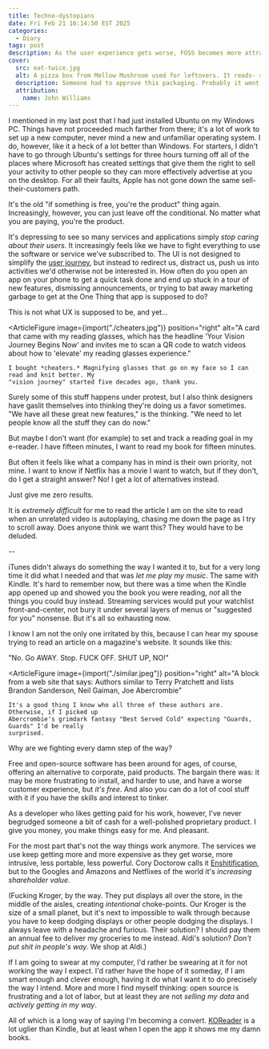 ```yaml
---
title: Techno-dystopians
date: Fri Feb 21 16:14:50 EST 2025
categories:
  - Diary
tags: post
description: As the user experience gets worse, FOSS becomes more attractive
cover:
  src: eat-twice.jpg
  alt: A pizza box from Mellow Mushroom used for leftovers. It reads- so nice you'll eat it twice.
  description: Someone had to approve this packaging. Probably it went through several rounds of comment. And yet…
  attribution:
    name: John Williams
---
```



I mentioned in my last post that I had just installed Ubuntu on my Windows PC. Things have not proceeded much farther from there; it's a lot of work to set up a new computer, never mind a new and unfamiliar operating system. I do, however, like it a heck of a lot better than Windows. For starters, I didn't have to go through Ubuntu's settings for three hours turning off all of the places where Microsoft has created settings that give them the right to sell your activity to other people so they can more effectively advertise at you on the desktop. For all their faults, Apple has not gone down the same sell-their-customers path.

It's the old "if something is free, you're the product" thing again. Increasingly, however, you can just leave off the conditional. No matter what you are paying, you're the product.

It's depressing to see so many services and applications simply _stop caring about their users_. It increasingly feels like we have to fight everything to use the software or service we've subscribed to. The UI is not designed to simplify the [user journey](https://www.nngroup.com/articles/user-journeys-vs-user-flows/), but instead to redirect us, distract us, push us into activities we'd otherwise not be interested in. How often do you open an app on your phone to get a quick task done and end up stuck in a tour of new features, dismissing announcements, or trying to bat away marketing garbage to get at the One Thing that app is supposed to do?

This is not what UX is supposed to be, and yet…

<ArticleFigure
	image={import("./cheaters.jpg")}
	position="right"
	alt="A card that came with my reading glasses, which has the headline 'Your Vision Journey Begins Now' and invites me to scan a QR code to watch videos about how to 'elevate' my reading glasses experience."
>
	I bought *cheaters.* Magnifying glasses that go on my face so I can read and knit better. My
	"vision journey" started five decades ago, thank you.
</ArticleFigure>

Surely some of this stuff happens under protest, but I also think designers have gaslit themselves
into thinking they're doing us a favor sometimes. "We have all these great new features," is the
thinking. "We need to let people know all the stuff they can do now."

But maybe I don't want (for example) to set and track a reading goal in my e-reader. I have fifteen minutes, I want to read my book for fifteen minutes.

But often it feels like what a company has in mind is their own priority, not mine. I want to know if Netflix has a movie I want to watch, but if they don't, do I get a straight answer? No! I get a lot of alternatives instead.

Just give me zero results.

It is _extremely difficult_ for me to read the article I am on the site to read when an unrelated video is autoplaying, chasing me down the page as I try to scroll away. Does anyone think we want this? They would have to be deluded.

--

iTunes didn't always do something the way I wanted it to, but for a very long time it did what I needed and that was _let me play my music_. The same with Kindle. It's hard to remember now, but there was a time when the Kindle app opened up and showed you the book you were reading, _not_ all the things you could buy instead. Streaming services would put your watchlist front-and-center, not bury it under several layers of menus or "suggested for you" nonsense. But it's all so exhausting now.

I know I am not the only one irritated by this, because I can hear my spouse trying to read an article on a magazine's website. It sounds like this:

"No. Go AWAY. Stop. FUCK OFF. SHUT UP, NO!"

<ArticleFigure
	image={import("./similar.jpeg")}
	position="right"
	alt="A block from a web site that says: Authors similar to Terry Pratchett and lists Brandon Sanderson, Neil Gaiman, Joe Abercrombie"
>
	It's a good thing I know who all three of these authors are. Otherwise, if I picked up
	Abercrombie's grimdark fantasy "Best Served Cold" expecting "Guards, Guards" I'd be really
	surprised.
</ArticleFigure>

Why are we fighting every damn step of the way?

Free and open-source software has been around for ages, of course, offering an alternative to corporate, paid products. The bargain there was: it may be more frustrating to install, and harder to use, and have a worse customer experience, but _it's free_. And also you can do a lot of cool stuff with it if you have the skills and interest to tinker.

As a developer who likes getting paid for his work, however, I've never begrudged someone a bit of cash for a well-polished proprietary product. I give you money, you make things easy for me. And pleasant.

For the most part that's not the way things work anymore. The services we use keep getting more and more expensive as they get worse, more intrusive, less portable, less powerful. Cory Doctorow calls it [Enshitification](https://doctorow.medium.com/https-pluralistic-net-2024-04-04-teach-me-how-to-shruggie-kagi-caaa88c221f2), but to the Googles and Amazons and Netflixes of the world it's _increasing shareholder value_.

(Fucking Kroger, by the way. They put displays all over the store, in the middle of the aisles, creating _intentional_ choke-points. Our Kroger is the size of a small planet, but it's next to impossible to walk through because you have to keep dodging displays or other people dodging the displays. I always leave with a headache and furious. Their solution? I should pay them an annual fee to deliver my groceries to me instead. Aldi's solution? _Don't put shit in people's way._ We shop at Aldi.)

If I am going to swear at my computer, I'd rather be swearing at it for not working the way I expect. I'd rather have the hope of it someday, if I am smart enough and clever enough, having it do what I want it to do precisely the way I intend. More and more I find myself thinking: open source is frustrating and a lot of labor, but at least they are not _selling my data_ and _actively getting in my way_.

All of which is a long way of saying I'm becoming a convert. [KOReader](https://koreader.rocks/) is a lot uglier than Kindle, but at least when I open the app it shows me my damn books.
